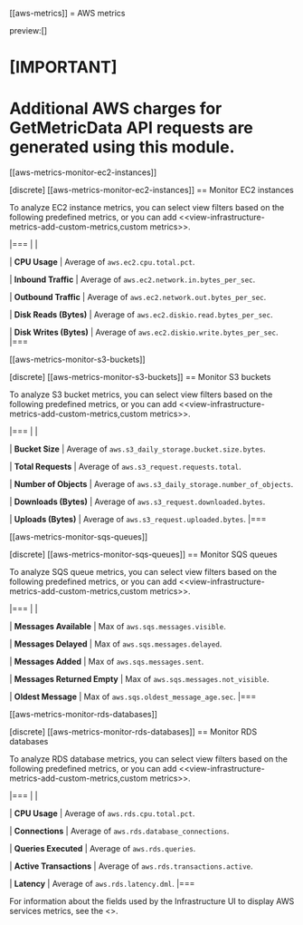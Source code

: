 [[aws-metrics]]
= AWS metrics

preview:[]

[IMPORTANT]
====
Additional AWS charges for GetMetricData API requests are generated using this module.
====

[[aws-metrics-monitor-ec2-instances]]

[discrete]
[[aws-metrics-monitor-ec2-instances]]
== Monitor EC2 instances

To analyze EC2 instance metrics,
you can select view filters based on the following predefined metrics,
or you can add <<view-infrastructure-metrics-add-custom-metrics,custom metrics>>.

|===
| |

| **CPU Usage**
| Average of `aws.ec2.cpu.total.pct`.

| **Inbound Traffic**
| Average of `aws.ec2.network.in.bytes_per_sec`.

| **Outbound Traffic**
| Average of `aws.ec2.network.out.bytes_per_sec`.

| **Disk Reads (Bytes)**
| Average of `aws.ec2.diskio.read.bytes_per_sec`.

| **Disk Writes (Bytes)**
| Average of `aws.ec2.diskio.write.bytes_per_sec`.
|===

[[aws-metrics-monitor-s3-buckets]]

[discrete]
[[aws-metrics-monitor-s3-buckets]]
== Monitor S3 buckets

To analyze S3 bucket metrics,
you can select view filters based on the following predefined metrics,
or you can add <<view-infrastructure-metrics-add-custom-metrics,custom metrics>>.

|===
| |

| **Bucket Size**
| Average of `aws.s3_daily_storage.bucket.size.bytes`.

| **Total Requests**
| Average of `aws.s3_request.requests.total`.

| **Number of Objects**
| Average of `aws.s3_daily_storage.number_of_objects`.

| **Downloads (Bytes)**
| Average of `aws.s3_request.downloaded.bytes`.

| **Uploads (Bytes)**
| Average of `aws.s3_request.uploaded.bytes`.
|===

[[aws-metrics-monitor-sqs-queues]]

[discrete]
[[aws-metrics-monitor-sqs-queues]]
== Monitor SQS queues

To analyze SQS queue metrics,
you can select view filters based on the following predefined metrics,
or you can add <<view-infrastructure-metrics-add-custom-metrics,custom metrics>>.

|===
| |

| **Messages Available**
| Max of `aws.sqs.messages.visible`.

| **Messages Delayed**
| Max of `aws.sqs.messages.delayed`.

| **Messages Added**
| Max of `aws.sqs.messages.sent`.

| **Messages Returned Empty**
| Max of `aws.sqs.messages.not_visible`.

| **Oldest Message**
| Max of `aws.sqs.oldest_message_age.sec`.
|===

[[aws-metrics-monitor-rds-databases]]

[discrete]
[[aws-metrics-monitor-rds-databases]]
== Monitor RDS databases

To analyze RDS database metrics,
you can select view filters based on the following predefined metrics,
or you can add <<view-infrastructure-metrics-add-custom-metrics,custom metrics>>.

|===
| |

| **CPU Usage**
| Average of `aws.rds.cpu.total.pct`.

| **Connections**
| Average of `aws.rds.database_connections`.

| **Queries Executed**
| Average of `aws.rds.queries`.

| **Active Transactions**
| Average of `aws.rds.transactions.active`.

| **Latency**
| Average of `aws.rds.latency.dml`.
|===

For information about the fields used by the Infrastructure UI to display AWS services metrics, see the
<<infrastructure-monitoring-required-fields>>.
